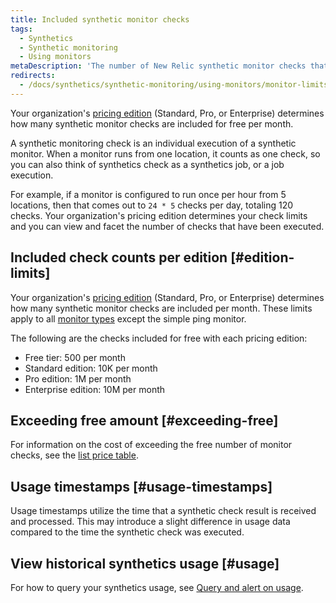 ```yaml
---
title: Included synthetic monitor checks
tags:
  - Synthetics
  - Synthetic monitoring
  - Using monitors
metaDescription: 'The number of New Relic synthetic monitor checks that are included per month with each pricing edition.'
redirects:
  - /docs/synthetics/synthetic-monitoring/using-monitors/monitor-limits
---
```


Your organization's [pricing edition](https://newrelic.com/pricing) (Standard, Pro, or Enterprise) determines how many synthetic monitor checks are included for free per month. 

A synthetic monitoring check is an individual execution of a synthetic monitor. When a monitor runs from one location, it counts as one check, so you can also think of synthetics check as a synthetics job, or a job execution. 

For example, if a monitor is configured to run once per hour from 5 locations, then that comes out to `24 * 5` checks per day, totaling 120 checks. Your organization's pricing edition determines your check limits and you can view and facet the number of checks that have been executed. 

## Included check counts per edition [#edition-limits]

Your organization's [pricing edition](https://newrelic.com/pricing) (Standard, Pro, or Enterprise) determines how many synthetic monitor checks are included per month. These limits apply to all [monitor types](/docs/synthetics/synthetic-monitoring/getting-started/types-synthetic-monitors) except the simple ping monitor. 

The following are the checks included for free with each pricing edition: 

* Free tier: 500 per month
* Standard edition: 10K per month
* Pro edition: 1M per month
* Enterprise edition: 10M per month

## Exceeding free amount [#exceeding-free]

For information on the cost of exceeding the free number of monitor checks, see the [list price table](/docs/licenses/license-information/usage-plans/new-relic-one-usage-plan-descriptions#list-price).

## Usage timestamps [#usage-timestamps]

Usage timestamps utilize the time that a synthetic check result is received and processed. This may introduce a slight difference in usage data compared to the time the synthetic check was executed. 

## View historical synthetics usage [#usage]

For how to query your synthetics usage, see [Query and alert on usage](/docs/accounts/accounts-billing/new-relic-one-pricing-billing/usage-queries-alerts/#synthetics-usage).
